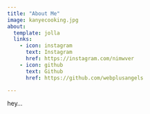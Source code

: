 ```yaml
---
title: "About Me"
image: kanyecooking.jpg
about:
  template: jolla
  links:
    - icon: instagram
      text: Instagram
      href: https://instagram.com/nimwver
    - icon: github
      text: Github
      href: https://github.com/webplusangels

---
```


hey...